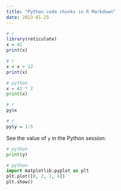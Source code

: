 ```yaml
---
title: "Python code chunks in R Markdown"
date: 2023-01-25
---
```


```r
# r
library(reticulate)
x = 42
print(x)

```


```r
# r
x = x + 12
print(x)

```


```python
# python
x = 42 * 2
print(x)
```

```r
# r
py$x
```


```r
# r
py$y = 1:5
```


See the value of `y` in the Python session:

```python
# python
print(y)
```

```python
# python
import matplotlib.pyplot as plt
plt.plot([0, 2, 1, 4])
plt.show()
```